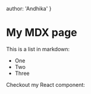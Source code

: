   author: 'Andhika'
}

# My MDX page

This is a list in markdown:

- One
- Two
- Three

Checkout my React component:

